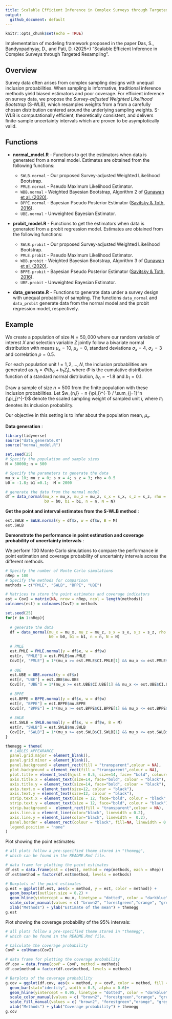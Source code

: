 ```yaml
---
title: Scalable Efficient Inference in Complex Surveys through Targeted Resampling of Weights
output: 
  github_document: default
---
```


```r
knitr::opts_chunk$set(echo = TRUE)
```

Implementation of modeling framework proposed in the paper Das, S., Bandyopadhyay, D., and Pati, D. (2025+) "Scalable Efficient Inference in Complex Surveys through Targeted Resampling".

## Overview

Survey data often arises from complex sampling designs with unequal inclusion probabilities. When sampling is informative, traditional inference methods yield biased estimators and poor coverage. For efficient inference on survey data, we propose the *Survey-adjusted Weighted Likelihood Bootstrap* (S-WLB), which resamples weights from a from a carefully chosen distribution centered around the underlying sampling weights. S-WLB is computationally efficient, theoretically consistent, and delivers finite-sample uncertainty intervals which are proven to be asymptotically valid. 

## Functions

-  **normal_model.R** - Functions to get the estimators when data is generated from a normal model. Estimates are obtained from the following functions:

   - `SWLB.normal` - Our proposed Survey-adjusted Weighted Likelihood Bootstrap. 
   - `PMLE.normal` - Pseudo Maximum Likelihood Estimator. 
   - `WBB.normal` - Weighted Bayesian Bootstrap, Algorithm 2 of [Gunawan et al. (2020)](https://onlinelibrary.wiley.com/doi/abs/10.1111/anzs.12284). 
   - `BPPE.normal` - Bayesian Pseudo Posterior Estimator ([Savitsky \& Toth, 2016](https://projecteuclid.org/journals/electronic-journal-of-statistics/volume-10/issue-1/Bayesian-estimation-under-informative-sampling/10.1214/16-EJS1153.full)). 
   - `UBE.normal` - Unweighted Bayesian Estimator.
   

-  **probit_model.R** - Functions to get the estimators when data is generated from a probit regression model. Estimates are obtained from the following functions:

   - `SWLB.probit` - Our proposed Survey-adjusted Weighted Likelihood Bootstrap. 
   - `PMLE.probit` - Pseudo Maximum Likelihood Estimator. 
   - `WBB.probit` - Weighted Bayesian Bootstrap, Algorithm 3 of [Gunawan et al. (2020)](https://onlinelibrary.wiley.com/doi/abs/10.1111/anzs.12284). 
   - `BPPE.probit` - Bayesian Pseudo Posterior Estimator ([Savitsky \& Toth, 2016](https://projecteuclid.org/journals/electronic-journal-of-statistics/volume-10/issue-1/Bayesian-estimation-under-informative-sampling/10.1214/16-EJS1153.full)). 
   - `UBE.probit` - Unweighted Bayesian Estimator.
   
   
-  **data_generate.R** - Functions to generate data under a survey design with unequal probability of sampling. The functions `data_normal` and `data_probit` generate data from the normal model and the probit regression model, respectively. 
   

## Example

We create a population of size $N = 50,000$ where our random variable of interest $X$ and selection variable $Z$ jointly follow a bivariate normal distribution with means $\mu_x = 10$, $\mu_z = 0$, standard deviations $\sigma_x = 4$, $\sigma_z = 3$ and correlation $\rho = 0.5$.

For each population unit $l = 1, 2, \ldots, N$, the inclusion probabilities are generated as $\pi_l = \Phi(b_0 + b_1 Z_l)$, where $\Phi$ is the cumulative distribution function of a standard normal distribution, $b_0 = -1.8$ and $b_1 = 0.1$. 

Draw a sample of size $n = 500$ from the finite population with these inclusion probabilities. Let $w_{n,i} = n {\pi_i}^{-1} / \sum_{j=1}^n {\pi_j}^{-1}$ denote the scaled sampling weight of sampled unit $i$, where $\pi_i$ denotes its inclusion probability.

Our objective in this setting is to infer about the population mean, $\mu_x$.

**Data generation** :
```r
library(tidyverse)
source("data_generate.R")
source("normal_model.R")

set.seed(25)
# Specify the population and sample sizes
N = 50000; n = 500

# Specify the parameters to generate the data
mu_x = 10; mu_z = 0; s_x = 4; s_z = 3; rho = 0.5
b0 = -1.8; b1 =0.1;  M = 2000

# generate the data from the normal model
df = data_normal(mu_x = mu_x, mu_z = mu_z, s_x = s_x, s_z = s_z, rho = rho,
                 b0 = b0, b1 = b1, n = n, N = N)
```

**Get the point and interval estimates from the S-WLB method** :
```r
est.SWLB = SWLB.normal(y = df$x, w = df$w, B = M)
est.SWLB
```

**Demonstrate the performance in point estimation and coverage probability of uncertainty intervals** :

We perform $100$ Monte Carlo simulations to compare the performance in point estimation and coverage probability of uncertainty intervals across the different methods.
```r
# Specify the number of Monte Carlo simulations
nRep = 100
# Specify the methods for comparison
methods = c("PMLE", "SWLB", "BPPE", "UBE")

# Matrices to store the point estimates and coverage indicators
est = CovI = matrix(NA, nrow = nRep, ncol = length(methods))
colnames(est) = colnames(CovI) = methods

set.seed(25)
for(r in 1:nRep){
  
  # generate the data
  df = data_normal(mu_x = mu_x, mu_z = mu_z, s_x = s_x, s_z = s_z, rho = rho,
                   b0 = b0, b1 = b1, n = n, N = N)
  
  # PMLE
  est.PMLE = PMLE.normal(y = df$x, w = df$w)
  est[r, "PMLE"] = est.PMLE$mu.PMLE
  CovI[r, "PMLE"] = 1*(mu_x >= est.PMLE$CI.PMLE[1] && mu_x <= est.PMLE$CI.PMLE[2])
  
  # UBE
  est.UBE = UBE.normal(y = df$x)
  est[r, "UBE"] = est.UBE$mu.UBE
  CovI[r, "UBE"] = 1*(mu_x >= est.UBE$CI.UBE[1] && mu_x <= est.UBE$CI.UBE[2])
  
  # BPPE
  est.BPPE = BPPE.normal(y = df$x, w = df$w)
  est[r, "BPPE"] = est.BPPE$mu.BPPE
  CovI[r, "BPPE"] = 1*(mu_x >= est.BPPE$CI.BPPE[1] && mu_x <= est.BPPE$CI.BPPE[2])
  
  # SWLB
  est.SWLB = SWLB.normal(y = df$x, w = df$w, B = M)
  est[r, "SWLB"] = est.SWLB$mu.SWLB
  CovI[r, "SWLB"] = 1*(mu_x >= est.SWLB$CI.SWLB[1] && mu_x <= est.SWLB$CI.SWLB[2])
}
```

```r
themegg = theme(
  # LABLES APPEARANCE
  panel.grid.major = element_blank(), 
  panel.grid.minor = element_blank(),
  panel.background = element_rect(fill = "transparent",colour = NA),
  plot.background = element_rect(fill = "transparent",colour = NA),
  plot.title = element_text(hjust = 0.5, size=14, face= "bold", colour= "black" ),
  axis.title.x = element_text(size=14, face="bold", colour = "black"),    
  axis.title.y = element_text(size=14, face="bold", colour = "black"),    
  axis.text.x = element_text(size=12, colour = "black"), 
  axis.text.y = element_text(size=12, colour = "black"),
  strip.text.x = element_text(size = 12, face="bold", colour = "black" ),
  strip.text.y = element_text(size = 12, face="bold", colour = "black"),
  strip.background =  element_rect(fill = "transparent",colour = NA),
  axis.line.x = element_line(color="black", linewidth = 0.2),
  axis.line.y = element_line(color="black", linewidth =  0.2),
  panel.border = element_rect(colour = "black", fill=NA, linewidth = 0.2),
  legend.position = "none"
)
```

Plot showing the point estimates:

```r
# all plots follow a pre-specified theme stored in "themegg", 
# which can be found in the README.Rmd file.

# data frame for plotting the point estimates
df.est = data.frame(est = c(est), method = rep(methods, each = nRep))
df.est$method = factor(df.est$method, levels = methods)

# Boxplots of the point estimates 
g.est = ggplot(df.est, aes(x = method, y = est, color = method)) +
  geom_boxplot(outlier.size = 0.2) + 
  geom_hline(yintercept = mu_x, linetype = "dotted", color = "darkblue") +
  scale_color_manual(values = c( "brown2", "forestgreen","orange", "grey30")) +
  xlab("Methods") + ylab("Estimate of the mean") + themegg
g.est
```

Plot showing the coverage probability of the $95$\% intervals:

```r
# all plots follow a pre-specified theme stored in "themegg", 
# which can be found in the README.Rmd file.

# Calculate the coverage probability
CovP = colMeans(CovI)

# data frame for plotting the coverage probability
df.cov = data.frame(covP = CovP, method = methods)
df.cov$method = factor(df.cov$method, levels = methods)

# Barplots of the coverage probability
g.cov = ggplot(df.cov, aes(x = method, y = covP, color = method, fill = method)) +
  geom_bar(stat="identity", width = 0.5, alpha = 0.6)+
  geom_hline(yintercept = 0.95, linetype = "dotted", color = "darkblue") +
  scale_color_manual(values = c( "brown2", "forestgreen","orange", "grey30")) +
  scale_fill_manual(values = c( "brown2", "forestgreen","orange", "grey30")) +
  xlab("Methods") + ylab("Coverage probability") + themegg
g.cov
```